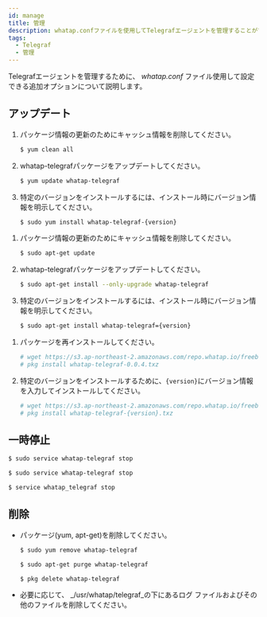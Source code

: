 ```yaml
---
id: manage
title: 管理
description: whatap.confファイルを使用してTelegrafエージェントを管理することができます。
tags:
  - Telegraf
  - 管理
---
```



Telegrafエージェントを管理するために、 _whatap.conf_ ファイル使用して設定できる追加オプションについて説明します。

## アップデート

<Tabs>
<TabItem value="rc" label="Red Hat/CentOS">

1.  パッケージ情報の更新のためにキャッシュ情報を削除してください。

    ```bash title=SH
    $ yum clean all
    ```

2.  whatap-telegrafパッケージをアップデートしてください。

    ```bash title=SH
    $ yum update whatap-telegraf
    ```

3.  特定のバージョンをインストールするには、インストール時にバージョン情報を明示してください。

    ```bash title=SH
    $ sudo yum install whatap-telegraf-{version}
    ```

</TabItem>
<TabItem value="du" label="Debian/Ubuntu">

1.  パッケージ情報の更新のためにキャッシュ情報を削除してください。

    ```bash title=SH
    $ sudo apt-get update
    ```

2.  whatap-telegrafパッケージをアップデートしてください。

    ```bash title=SH
    $ sudo apt-get install --only-upgrade whatap-telegraf
    ```

3.  特定のバージョンをインストールするには、インストール時にバージョン情報を明示してください。

    ```bash title=SH
    $ sudo apt-get install whatap-telegraf={version}
    ```

</TabItem>
<TabItem value="fb" label="FreeBSD">

1.  パッケージを再インストールしてください。

    ```bash title='SH'
    # wget https://s3.ap-northeast-2.amazonaws.com/repo.whatap.io/freebsd/10/whatap-telegraf-0.0.4.txz
    # pkg install whatap-telegraf-0.0.4.txz
    ```

2.  特定のバージョンをインストールするために、`{version}`にバージョン情報を入力してインストールしてください。

    ```bash title='SH'
    # wget https://s3.ap-northeast-2.amazonaws.com/repo.whatap.io/freebsd/10/whatap-telegraf-{version}.txz
    # pkg install whatap-telegraf-{version}.txz
    ```

</TabItem>
</Tabs>

## 一時停止

<Tabs>
<TabItem value="rc" label="Red Hat/CentOS">

```bash title='SH'
$ sudo service whatap-telegraf stop
```

</TabItem>
<TabItem value="du" label="Debian/Ubuntu">

```bash title='SH'
$ sudo service whatap-telegraf stop
```

</TabItem>
<TabItem value="fb" label="FreeBSD">

```bash title='SH'
$ service whatap_telegraf stop
```

</TabItem>
</Tabs>

## 削除

-   パッケージ(yum, apt-get)を削除してください。 

    <Tabs>
      <TabItem value="rc" label="Red Hat/CentOS">

    ```bash title='SH'
    $ sudo yum remove whatap-telegraf
    ```

    </TabItem>
      <TabItem value="du" label="Debian/Ubuntu">

    ```bash title='SH'
    $ sudo apt-get purge whatap-telegraf
    ```

    </TabItem>
      <TabItem value="fb" label="FreeBSD">

    ```bash title='SH'
    $ pkg delete whatap-telegraf
    ```

    </TabItem>
      </Tabs>

-   必要に応じて、 _/usr/whatap/telegraf_の下にあるログ ファイルおよびその他のファイルを削除してください。

